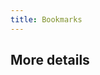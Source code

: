 ```yaml
---
title: Bookmarks
---
```



## More details

<Endpoint
    method="POST"
    path="/bookmarks"
    description="Create a bookmark."
    authorization="None"
/>
